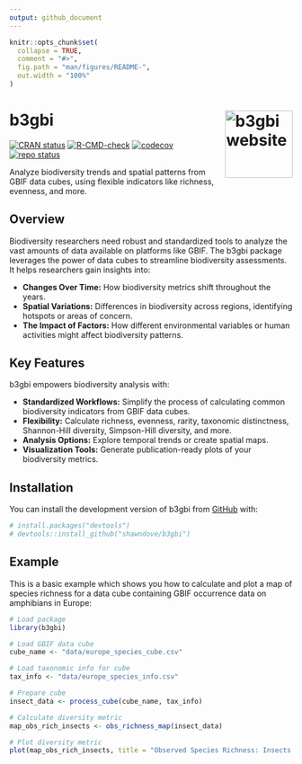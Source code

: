 ```yaml
---
output: github_document
---
```


<!-- README.md is generated from README.Rmd. Please edit that file -->

```r
knitr::opts_chunk$set(
  collapse = TRUE,
  comment = "#>",
  fig.path = "man/figures/README-",
  out.width = "100%"
)
```

# b3gbi <a href="https://shawndove.github.io/b3gbi/"><img src="man/figures/logo.png" align="right" height="120" alt="b3gbi website"/></a>

<!-- badges: start -->
[![CRAN status](https://www.r-pkg.org/badges/version/b3gbi)](https://CRAN.R-project.org/package=b3gbi)
[![R-CMD-check](https://github.com/shawndove/b3gbi/actions/workflows/R-CMD-check.yaml/badge.svg)](https://github.com/shawndove/b3gbi/actions/workflows/R-CMD-check.yaml)
[![codecov](https://codecov.io/gh/shawndove/b3gbi/branch/main/graph/badge.svg)](https://app.codecov.io/gh/shawndove/b3gbi/)
[![repo status](https://www.repostatus.org/badges/latest/wip.svg)](https://www.repostatus.org/#wip)
<!-- badges: end -->

Analyze biodiversity trends and spatial patterns from GBIF data cubes, using flexible indicators like richness, evenness, and more.

## Overview

Biodiversity researchers need robust and standardized tools to analyze the vast amounts of data available on platforms like GBIF. The b3gbi package leverages the power of data cubes to streamline biodiversity assessments. It helps researchers gain insights into:

* **Changes Over Time:**  How biodiversity metrics shift throughout the years.
* **Spatial Variations:** Differences in biodiversity across regions, identifying hotspots or areas of concern. 
* **The Impact of Factors:** How different environmental variables or human activities might affect biodiversity patterns. 

## Key Features

b3gbi empowers biodiversity analysis with:

* **Standardized Workflows:**  Simplify the process of calculating common biodiversity indicators from GBIF data cubes.
* **Flexibility:**  Calculate richness, evenness, rarity, taxonomic distinctness, Shannon-Hill diversity, Simpson-Hill diversity, and more.
* **Analysis Options:** Explore temporal trends or create spatial maps.
* **Visualization Tools:** Generate publication-ready plots of your biodiversity metrics.

## Installation

You can install the development version of b3gbi from [GitHub](https://github.com/) with:

``` r
# install.packages("devtools")
# devtools::install_github("shawndove/b3gbi")
```

## Example

This is a basic example which shows you how to calculate and plot a map of species richness for a data cube containing GBIF occurrence data on amphibians in Europe:

```r
# Load package
library(b3gbi)

# Load GBIF data cube
cube_name <- "data/europe_species_cube.csv"

# Load taxonomic info for cube
tax_info <- "data/europe_species_info.csv"

# Prepare cube
insect_data <- process_cube(cube_name, tax_info)

# Calculate diversity metric
map_obs_rich_insects <- obs_richness_map(insect_data)

# Plot diversity metric
plot(map_obs_rich_insects, title = "Observed Species Richness: Insects in Europe") 
```


